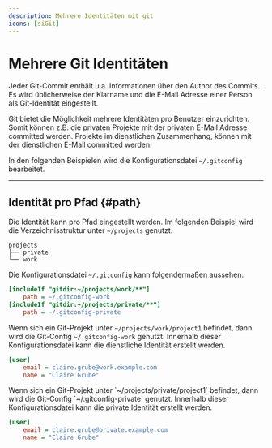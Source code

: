 ```yaml
---
description: Mehrere Identitäten mit git
icons: [siGit]
---
```


# Mehrere Git Identitäten

Jeder Git-Commit enthält u.a. Informationen über den Author des Commits.
Es wird üblicherweise der Klarname und die E-Mail Adresse einer Person als Git-Identität eingestellt.

Git bietet die Möglichkeit mehrere Identitäten pro Benutzer einzurichten.
Somit können z.B. die privaten Projekte mit der privaten E-Mail Adresse committed werden.
Projekte im dienstlichen Zusammenhang, können mit der dienstlichen E-Mail committed werden.

In den folgenden Beispielen wird die Konfigurationsdatei `~/.gitconfig` bearbeitet.

---

## Identität pro Pfad {#path}

Die Identität kann pro Pfad eingestellt werden.
Im folgenden Beispiel wird die Verzeichnisstruktur unter `~/projects` genutzt:

```
projects
├── private
└── work
```

Die Konfigurationsdatei `~/.gitconfig` kann folgendermaßen aussehen:

```ini title=~/.gitconfig
[includeIf "gitdir:~/projects/work/**"]
    path = ~/.gitconfig-work
[includeIf "gitdir:~/projects/private/**"]
    path = ~/.gitconfig-private
```

<Tabs>
  <Tab title="Projekt unter <code>~/projects/work</code>">

Wenn sich ein Git-Projekt unter `~/projects/work/project1` befindet, dann wird die Git-Config `~/.gitconfig-work` genutzt.
Innerhalb dieser Konfigurationsdatei kann die dienstliche Identität erstellt werden.

```ini title=~/.gitconfig-work
[user]
    email = claire.grube@work.example.com
    name = "Claire Grube"
```

  </Tab>
  <Tab title="Projekt unter <code>~/projects/private</code>">
Wenn sich ein Git-Projekt unter `~/projects/private/project1` befindet, dann wird die Git-Config `~/.gitconfig-private` genutzt.
Innerhalb dieser Konfigurationsdatei kann die private Identität erstellt werden.

```ini title=~/.gitconfig-private
[user]
    email = claire.grube@private.example.com
    name = "Claire Grube"
```

  </Tab>
</Tabs>
